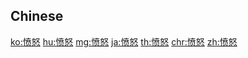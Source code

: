 {{also|憤怒}}
==Chinese==
{{zh-see|憤怒}}

[[ko:愤怒]]
[[hu:愤怒]]
[[mg:愤怒]]
[[ja:愤怒]]
[[th:愤怒]]
[[chr:愤怒]]
[[zh:愤怒]]